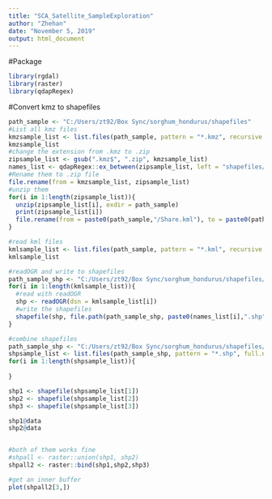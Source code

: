 ```yaml
---
title: "SCA_Satellite_SampleExploration"
author: "Zhehan"
date: "November 5, 2019"
output: html_document
---
```


#Package
```r
library(rgdal)
library(raster)
library(qdapRegex)
```

#Convert kmz to shapefiles 
```r
path_sample <- "C:/Users/zt92/Box Sync/sorghum_hondurus/shapefiles"
#List all kmz files
kmzsample_list <- list.files(path_sample, pattern = "*.kmz", recursive = TRUE, full.names = TRUE)
kmzsample_list
#change the extension from .kmz to .zip
zipsample_list <- gsub(".kmz$", ".zip", kmzsample_list)
names_list <- qdapRegex::ex_between(zipsample_list, left = "shapefiles/",right = ".zip")
#Rename them to .zip file 
file.rename(from = kmzsample_list, zipsample_list)
#unzip them
for(i in 1:length(zipsample_list)){
  unzip(zipsample_list[i], exdir = path_sample)
  print(zipsample_list[i])
  file.rename(from = paste0(path_sample,"/Share.kml"), to = paste0(path_sample,"/",names_list[[i]],".kml"))
}

#read kml files 
kmlsample_list <- list.files(path_sample, pattern = "*.kml", recursive = TRUE, full.names = TRUE)
kmlsample_list

#readOGR and write to shapefiles 
path_sample_shp <- "C:/Users/zt92/Box Sync/sorghum_hondurus/shapefiles/shapefiles"
for(i in 1:length(kmlsample_list)){
  #read with readOGR
  shp <- readOGR(dsn = kmlsample_list[i])
  #write the shapefiles
  shapefile(shp, file.path(path_sample_shp, paste0(names_list[i],".shp")))
}

#combine shapefiles 
path_sample_shp <- "C:/Users/zt92/Box Sync/sorghum_hondurus/shapefiles/shapefiles"
shpsample_list <- list.files(path_sample_shp, pattern = "*.shp", full.names = TRUE)
for(i in 1:length(shpsample_list)){
  
}

shp1 <- shapefile(shpsample_list[1])
shp2 <- shapefile(shpsample_list[2])
shp3 <- shapefile(shpsample_list[3])

shp1@data
shp2@data


#both of them works fine 
#shpall <- raster::union(shp1, shp2)
shpall2 <- raster::bind(shp1,shp2,shp3)

#get an inner buffer 
plot(shpall2[3,])
```

